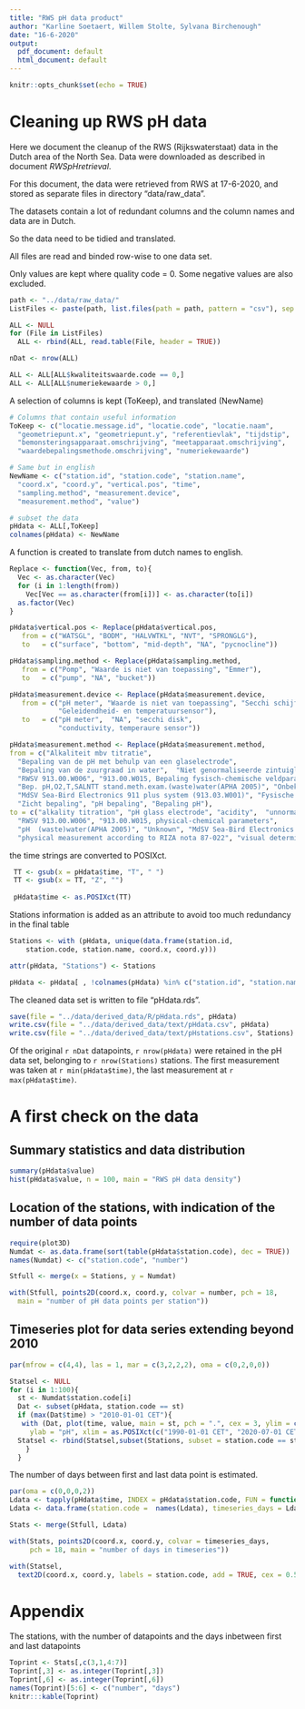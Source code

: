 ```yaml
---
title: "RWS pH data product"
author: "Karline Soetaert, Willem Stolte, Sylvana Birchenough"
date: "16-6-2020"
output:
  pdf_document: default
  html_document: default
---
```


```r
knitr::opts_chunk$set(echo = TRUE)
```

# Cleaning up RWS pH data

Here we document the cleanup of the RWS (Rijkswaterstaat) data in the Dutch area of the North Sea. 
Data were downloaded as described in document *RWSpHretrieval*.

For this document, the data were retrieved from RWS at 17-6-2020, and stored as separate files in directory "data/raw_data".

The datasets contain a lot of redundant columns and the column names and data are in Dutch. 

So the data need to be tidied and translated.

All files are read and binded row-wise to one data set.

Only values are kept where quality code = 0. Some negative values are also excluded.

```r
path <- "../data/raw_data/"
ListFiles <- paste(path, list.files(path = path, pattern = "csv"), sep = "") # list of all files

ALL <- NULL
for (File in ListFiles)
  ALL <- rbind(ALL, read.table(File, header = TRUE))

nDat <- nrow(ALL)

ALL <- ALL[ALL$kwaliteitswaarde.code == 0,]
ALL <- ALL[ALL$numeriekewaarde > 0,]
```

A selection of columns is kept (ToKeep), and translated (NewName)

```r
# Columns that contain useful information
ToKeep <- c("locatie.message.id", "locatie.code", "locatie.naam",
  "geometriepunt.x", "geometriepunt.y", "referentievlak", "tijdstip", 
  "bemonsteringsapparaat.omschrijving", "meetapparaat.omschrijving", 
  "waardebepalingsmethode.omschrijving", "numeriekewaarde")

# Same but in english
NewName <- c("station.id", "station.code", "station.name",
  "coord.x", "coord.y", "vertical.pos", "time", 
  "sampling.method", "measurement.device", 
  "measurement.method", "value")

# subset the data 
pHdata <- ALL[,ToKeep]
colnames(pHdata) <- NewName
```

A function is created to translate from dutch names to english.

```r
Replace <- function(Vec, from, to){
  Vec <- as.character(Vec)
  for (i in 1:length(from))
    Vec[Vec == as.character(from[i])] <- as.character(to[i])
  as.factor(Vec)
}

pHdata$vertical.pos <- Replace(pHdata$vertical.pos, 
   from = c("WATSGL", "BODM", "HALVWTKL", "NVT", "SPRONGLG"),
   to   = c("surface", "bottom", "mid-depth", "NA", "pycnocline"))

pHdata$sampling.method <- Replace(pHdata$sampling.method,
   from = c("Pomp", "Waarde is niet van toepassing", "Emmer"),
   to   = c("pump", "NA", "bucket"))

pHdata$measurement.device <- Replace(pHdata$measurement.device,
   from = c("pH meter", "Waarde is niet van toepassing", "Secchi schijf",
            "Geleidendheid- en temperatuursensor"),
   to   = c("pH meter",  "NA", "secchi disk", 
            "conductivity, temperaure sensor"))

pHdata$measurement.method <- Replace(pHdata$measurement.method,
from = c("Alkaliteit mbv titratie", 
  "Bepaling van de pH met behulp van een glaselectrode",        
  "Bepaling van de zuurgraad in water",  "Niet genormaliseerde zintuiglijke waardebepaling",           
  "RWSV 913.00.W006", "913.00.W015, Bepaling fysisch-chemische veldparameters",     
  "Bep. pH,O2,T,SALNTT stand.meth.exam.(waste)water(APHA 2005)", "Onbekend",
  "MdSV Sea-Bird Electronics 911 plus system (913.03.W001)", "Fysische bepaling volgens RIZA nota 87-022",
  "Zicht bepaling", "pH bepaling", "Bepaling pH"), 
to = c("alkality titration", "pH glass electrode", "acidity",  "unnormalised sensory determination",           
  "RWSV 913.00.W006", "913.00.W015, physical-chemical parameters",     
  "pH  (waste)water(APHA 2005)", "Unknown", "MdSV Sea-Bird Electronics 911 plus system (913.03.W001)", 
  "physical measurement according to RIZA nota 87-022", "visual determination", "pH", "pH"))
```

the time strings are converted to POSIXct. 

```r
 TT <- gsub(x = pHdata$time, "T", " ")
 TT <- gsub(x = TT, "Z", "")
 
 pHdata$time <- as.POSIXct(TT)
``` 
 
Stations information is added as an attribute to avoid too much redundancy in the final table

```r
Stations <- with (pHdata, unique(data.frame(station.id, 
    station.code, station.name, coord.x, coord.y)))

attr(pHdata, "Stations") <- Stations

pHdata <- pHdata[ , !colnames(pHdata) %in% c("station.id", "station.name")]
```

The cleaned data set is written to file "pHdata.rds".

```r
save(file = "../data/derived_data/R/pHdata.rds", pHdata)
write.csv(file = "../data/derived_data/text/pHdata.csv", pHdata)
write.csv(file = "../data/derived_data/text/pHstations.csv", Stations)
```

Of the original `r nDat` datapoints, `r nrow(pHdata)` were retained in the pH data set, belonging to `r nrow(Stations)` stations. The first measurement was taken at `r min(pHdata$time)`, the last measurement at `r max(pHdata$time)`.

# A first check on the data

## Summary statistics and data distribution

```r
summary(pHdata$value)
hist(pHdata$value, n = 100, main = "RWS pH data density")
```

## Location of the stations, with indication of the number of data points

```r
require(plot3D)
Numdat <- as.data.frame(sort(table(pHdata$station.code), dec = TRUE))
names(Numdat) <- c("station.code", "number")

Stfull <- merge(x = Stations, y = Numdat)

with(Stfull, points2D(coord.x, coord.y, colvar = number, pch = 18, 
  main = "number of pH data points per station"))
```

## Timeseries plot for data series extending beyond 2010

```r
par(mfrow = c(4,4), las = 1, mar = c(3,2,2,2), oma = c(0,2,0,0))

Statsel <- NULL
for (i in 1:100){
  st <- Numdat$station.code[i]
  Dat <- subset(pHdata, station.code == st)
  if (max(Dat$time) > "2010-01-01 CET"){
   with (Dat, plot(time, value, main = st, pch = ".", cex = 3, ylim = c(7, 9),
     ylab = "pH", xlim = as.POSIXct(c("1990-01-01 CET", "2020-07-01 CET"))))
  Statsel <- rbind(Statsel,subset(Stations, subset = station.code == st))
    }
  }
```

The number of days between first and last data point is estimated.

```r
par(oma = c(0,0,0,2))
Ldata <- tapply(pHdata$time, INDEX = pHdata$station.code, FUN = function(x) diff(range(x)))
Ldata <- data.frame(station.code =  names(Ldata), timeseries_days = Ldata)

Stats <- merge(Stfull, Ldata)

with(Stats, points2D(coord.x, coord.y, colvar = timeseries_days, 
     pch = 18, main = "number of days in timeseries"))

with(Statsel, 
  text2D(coord.x, coord.y, labels = station.code, add = TRUE, cex = 0.5))

```

# Appendix

The stations, with the number of datapoints and the days inbetween first and last datapoints

```r
Toprint <- Stats[,c(3,1,4:7)]
Toprint[,3] <- as.integer(Toprint[,3])
Toprint[,6] <- as.integer(Toprint[,6])
names(Toprint)[5:6] <- c("number", "days")
knitr:::kable(Toprint)

```
